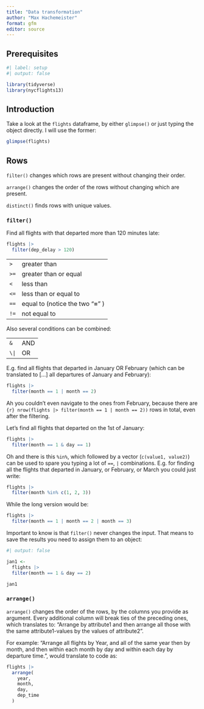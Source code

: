```yaml
---
title: "Data transformation"
author: "Max Hachemeister"
format: gfm
editor: source
---
```


## Prerequisites

```r
#| label: setup
#| output: false

library(tidyverse)
library(nycflights13)
```

## Introduction

Take a look at the `flights` dataframe, by either `glimpse()` or just typing the object directly. I will use the former:

```r
glimpse(flights)
```

## Rows

`filter()` changes which rows are present without changing their order.

`arrange()` changes the order of the rows without changing which are present.

`distinct()` finds rows with unique values.

### `filter()`

Find all flights with that departed more than 120 minutes late:

```r
flights |> 
  filter(dep_delay > 120)
```

 | 
---   | ---
`>`   | greater than
`>=`  | greater than or equal 
`<`   | less than
`<=`  | less than or equal to
`==`  | equal to (notice the two "**=**" )
`!=`  | not equal to

Also several conditions can be combined:

  |   
--- | ---
`&` | AND
`\|` | OR

E.g. find all flights that departed in January OR February (which can be translated to [...] all departures of January and February):

```r
flights |> 
  filter(month == 1 | month == 2)
```

Ah you couldn't even navigate to the ones from February, because there are `{r} nrow(flights |> filter(month == 1 | month == 2))` rows in total, even after the filtering.

Let's find all flights that departed on the 1st of January:

```r
flights |> 
  filter(month == 1 & day == 1)
```


Oh and there is this `%in%`, which followed by a vector (`c(value1, value2)`) can be used to spare you typing a lot of `==`, `|` combinations. E.g. for finding all the flights that departed in January, or February, or March you could just write:

```r
flights |> 
  filter(month %in% c(1, 2, 3))
```

While the long version would be:

```r
flights |> 
  filter(month == 1 | month == 2 | month == 3)
```

Important to know is that `filter()` never changes the input.
That means to save the results you need to assign them to an object:

```r
#| output: false

jan1 <- 
  flights |> 
  filter(month == 1 & day == 2)

jan1
```


### `arrange()`

`arrange()` changes the order of the rows, by the columns you provide as argument. Every additional column will break ties of the preceding ones, which translates to: "Arrange by attribute1 and then arrange all those with the same attribute1-values by the values of attribute2".

For example: "Arrange all flights by Year, and all of the same year then by month, and then within each month by day and within each day by departure time.", would translate to code as:

```r
flights |> 
  arrange(
    year,
    month,
    day,
    dep_time
  )
```

